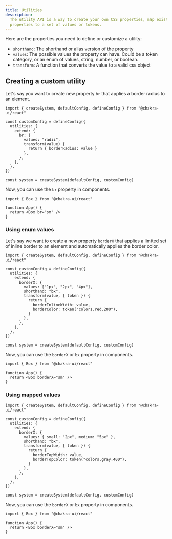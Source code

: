 ```yaml
---
title: Utilities
description:
  The utility API is a way to create your own CSS properties, map existing
  properties to a set of values or tokens.
---
```


Here are the properties you need to define or customize a utility:

- `shorthand`: The shorthand or alias version of the property
- `values`: The possible values the property can have. Could be a token
  category, or an enum of values, string, number, or boolean.
- `transform`: A function that converts the value to a valid css object

## Creating a custom utility

Let's say you want to create new property `br` that applies a border radius to
an element.

```tsx title="components/ui/provider.tsx"
import { createSystem, defaultConfig, defineConfig } from "@chakra-ui/react"

const customConfig = defineConfig({
  utilities: {
    extend: {
      br: {
        values: "radii",
        transform(value) {
          return { borderRadius: value }
        },
      },
    },
  },
})

const system = createSystem(defaultConfig, customConfig)
```

Now, you can use the `br` property in components.

```tsx title="app.tsx"
import { Box } from "@chakra-ui/react"

function App() {
  return <Box br="sm" />
}
```

### Using enum values

Let's say we want to create a new property `borderX` that applies a limited set
of inline border to an element and automatically applies the border color.

```tsx title="components/ui/provider.tsx"
import { createSystem, defaultConfig, defineConfig } from "@chakra-ui/react"

const customConfig = defineConfig({
  utilities: {
    extend: {
      borderX: {
        values: ["1px", "2px", "4px"],
        shorthand: "bx",
        transform(value, { token }) {
          return {
            borderInlineWidth: value,
            borderColor: token("colors.red.200"),
          }
        },
      },
    },
  },
})

const system = createSystem(defaultConfig, customConfig)
```

Now, you can use the `borderX` or `bx` property in components.

```tsx title="app.tsx"
import { Box } from "@chakra-ui/react"

function App() {
  return <Box borderX="sm" />
}
```

### Using mapped values

```tsx title="components/ui/provider.tsx"
import { createSystem, defaultConfig, defineConfig } from "@chakra-ui/react"

const customConfig = defineConfig({
  utilities: {
    extend: {
      borderX: {
        values: { small: "2px", medium: "5px" },
        shorthand: "bx",
        transform(value, { token }) {
          return {
            borderTopWidth: value,
            borderTopColor: token("colors.gray.400"),
          }
        },
      },
    },
  },
})

const system = createSystem(defaultConfig, customConfig)
```

Now, you can use the `borderX` or `bx` property in components.

```tsx title="app.tsx"
import { Box } from "@chakra-ui/react"

function App() {
  return <Box borderX="sm" />
}
```
